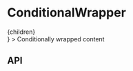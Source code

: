 
<Meta title="Components/ConditionalWrapper" component={ConditionalWrapper} />

# ConditionalWrapper

<Canvas>
  <Story name="Base component">
    <ConditionalWrapper
      condition={true}
      wrapper={children => <div>{children}</div>}
    >
      <span>Conditionally wrapped content</span>
    </ConditionalWrapper>
  </Story>
</Canvas>

## API

<ArgsTable of={ConditionalWrapper} />
